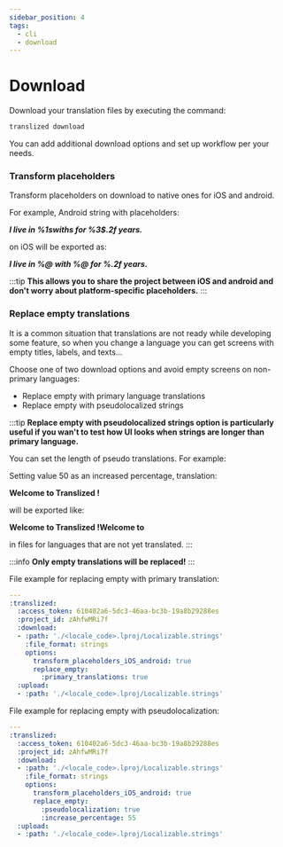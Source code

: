 ```yaml
---
sidebar_position: 4
tags:
  - cli
  - download
---
```


# Download

Download your translation files by executing the command:

```bash
translized download
```

You can add additional download options and set up workflow per your needs.

### Transform placeholders

Transform placeholders on download to native ones for iOS and android.

For example, Android string with placeholders:

_**I live in %1$s with %2$s for %3$.2f years.**_

on iOS will be exported as:

_**I live in %@ with %@ for %.2f years.**_

:::tip
**This allows you to share the project between iOS and android and don't worry about platform-specific placeholders.**
:::

### Replace empty translations

It is a common situation that translations are not ready while developing some feature, so when you change a language you can get screens with empty titles, labels, and texts...

Choose one of two download options and avoid empty screens on non-primary languages:

- Replace empty with primary language translations
- Replace empty with pseudolocalized strings

:::tip
**Replace empty with pseudolocalized strings option is particularly useful if you wan't to test how UI looks when strings are longer than primary language.**

You can set the length of pseudo translations. For example:

Setting value 50 as an increased percentage, translation:

**Welcome to Translized !**

will be exported like:

**Welcome to Translized !Welcome to**

in files for languages that are not yet translated.
:::

:::info
**Only empty translations will be replaced!**
:::

File example for replacing empty with primary translation:

```yml
---
:translized:
  :access_token: 610402a6-5dc3-46aa-bc3b-19a8b29288es
  :project_id: zAhfwMRi7f
  :download:
  - :path: './<locale_code>.lproj/Localizable.strings'
    :file_format: strings
    options:
      transform_placeholders_iOS_android: true
      replace_empty:
        :primary_translations: true
  :upload:
  - :path: './<locale_code>.lproj/Localizable.strings'
```

File example for replacing empty with pseudolocalization:

```yml
---
:translized:
  :access_token: 610402a6-5dc3-46aa-bc3b-19a8b29288es
  :project_id: zAhfwMRi7f
  :download:
  - :path: './<locale_code>.lproj/Localizable.strings'
    :file_format: strings
    options:
      transform_placeholders_iOS_android: true
      replace_empty:
        :pseudolocalization: true
        :increase_percentage: 55
  :upload:
  - :path: './<locale_code>.lproj/Localizable.strings'
```
